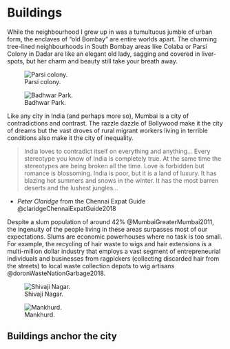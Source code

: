 
# Buildings
While the neighbourhood I grew up in was a tumultuous jumble of urban form, the enclaves of "old Bombay" are entire worlds apart. The charming tree-lined neighbourhoods in South Bombay areas like Colaba or Parsi Colony in Dadar are like an elegant old lady, sagging and covered in liver-spots, but her charm and beauty still take your breath away. 

::: {layout-ncol=2}

![Parsi colony.](./assets/parsi-colony.jpeg)

![Badhwar Park.](./assets/badhwar-park.jpeg)
:::

Like any city in India (and perhaps more so), Mumbai is a city of contradictions and contrast. The razzle dazzle of Bollywood make it the city of dreams but the vast droves of rural migrant workers living in terrible conditions also make it the city of inequality. 

> India loves to contradict itself on everything and anything... Every stereotype you know of India is completely true. At the same time the stereotypes are being broken all the time. 
> Love is forbidden but romance is blossoming. India is poor, but it is a land of luxury. It has blazing hot summers and snows in the winter. It has the most barren deserts and the lushest jungles...

- _Peter Claridge_ from the Chennai Expat Guide @claridgeChennaiExpatGuide2018

Despite a slum population of around 42% @MumbaiGreaterMumbai2011, the ingenuity of the people living in these areas surpasses most of our expectations. Slums are economic powerhouses where no task is too small. For example, the recycling of hair waste to wigs and hair extensions is a multi-million dollar industry that employs a vast segment of entrepreneurial individuals and businesses from ragpickers (collecting discarded hair from the streets) to local waste collection depots to wig artisans @doronWasteNationGarbage2018. 

::: {layout-ncol=2}
![Shivaji Nagar.](./assets/shivaji-nagar.jpeg)

![Mankhurd.](./assets/mankhurd.jpeg)
:::

## Buildings anchor the city

